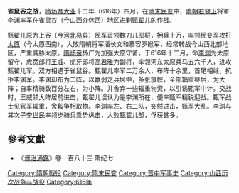 '''雀鼠谷之战'''，[[隋炀帝|隋炀帝]][[大业|大业]]十二年（616年）四月，在[[隋末民变|隋末民变]]中，[[隋朝|隋朝]][[右骁卫|右骁卫]]将軍[[李渊|李渊]]率军在雀鼠谷（今[[山西|山西]][[介休|介休]]西）地区进剿[[甄翟儿|甄翟儿]]的作战。

甄翟儿原为上谷（今[[河北|河北]][[易县|易县]]）民军首领魏刀儿部将，拥兵十万，率领民变军攻打[[太原|太原]]（今太原西南），大敗隋朝将军潘长文和慕容罗睺军，经常转战今山西北部地区，严重威胁太原。[[隋炀帝|隋炀帝]]杨广为加强太原守备，于616年十二月，命[[李渊|李渊]]为太原留守，虎贲郎将[[王威_(隋朝)|王威]]、虎牙郎将[[高君雅|高君雅]]为副将，率领河东太原兵马五六千人，进攻甄翟儿军。双方相遇于雀鼠谷。甄翟儿率军二万余人，布阵十余里，首尾相继，抗拒李渊军。李渊却布为二阵，以羸弱之兵居中，多张旗帜，全部辎重继后，为大阵；自率精骑数百分左右，为小阵。并舍弃一些辎重物资，以引诱甄军中计。交战时，王威领大阵居前进击，甄翟儿误认为是李渊所在，便率甄军精锐迎战。甄军战士见官军辎重，舍鞍争相取物。李渊率左、右二队，突然进击，甄军大乱。李渊与其次子[[李世民|李世民]]率领步骑兵乘势纵击，大败甄翟儿部，俘获甚多。

==參考文獻==
*《[[資治通鑑|資治通鑑]]》卷一百八十三 隋纪七

{{DEFAULTSORT:Q}}
[[Category:隋朝戰役|Category:隋朝戰役]]
[[Category:隋末民变|Category:隋末民变]]
[[Category:晋中军事史|Category:晋中军事史]]
[[Category:山西历次战争与战役|Category:山西历次战争与战役]]
[[Category:616年|Category:616年]]